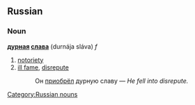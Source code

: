 ==Russian==
[[Category:Russian nouns]]
===Noun===
'''[[дурной|дурная]] [[слава]]''' (durnája sláva) ''f''

#[[notoriety]]
#[[ill fame]], [[disrepute]]
#:Он [[приобретать|приобрёл]] дурную славу — ''He fell into disrepute.''